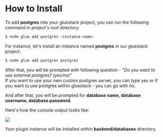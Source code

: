 
<Meta pageTitle="How to Install | Postgres" description="How to Install | Postgres" />





# How to Install

To add **postgres** into your gluestack project, you can run the following command in project's root directory:
```sh
$ node glue add postgres <instance-name>
```

For instance, let's install an instance named **postgres** in our gluestack project:
```sh
$ node glue add postgres postgres
```

After that, you will be prompted with following question - "_Do you want to use external postgres? (yes/no)_"<br/>
If you want to use your own custom postgres server, you can type yes or if you want to use postgres within gluestack - you can go with no.<br/>

And after that, you will be prompted for **database name, database username, database password**.

Here's how the console output looks like:

<img src='/assets/postgres-screenshot.png' />

Your plugin instance will be installed within **backend/databases** directory.
